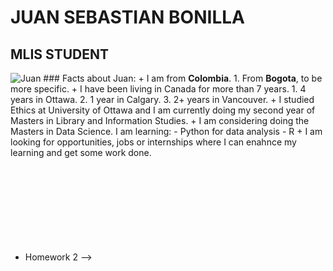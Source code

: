 
# JUAN SEBASTIAN BONILLA
## MLIS STUDENT
![Juan](https://github.com/juansbr7/STAT545Bonilla-Juan/blob/master/HW1/45-AAA.jpg)
### Facts about Juan:
+ I am from **Colombia**.
    1. From **Bogota**, to be more specific.
+ I have been living in Canada for more than 7 years.
    1. 4 years in Ottawa.
    2. 1 year in Calgary.
    3. 2+ years in Vancouver.
+ I studied Ethics at University of Ottawa and I am currently doing my second year of Masters in Library and Information Studies.
+ I am considering doing the Masters in Data Science. I am learning:
  - Python for data analysis
  - R 
+ I am looking for opportunities, jobs or internships where I can enahnce my learning and get some work done.


* Homework 2 --> ![Juan](hhttps://github.com/juansbr7/STAT545Bonilla-Juan/blob/master/HW2/HW2.md)

